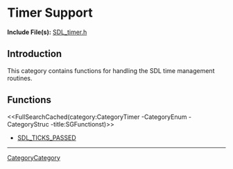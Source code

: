 
= Timer Support =

'''Include File(s):'''  [https://github.com/libsdl-org/SDL/blob/SDL2/include/SDL_timer.h SDL_timer.h]


== Introduction ==

This category contains functions for handling the SDL time management routines.

<!-- #Remove this line and the ## below to use this markup if it becomes relevant to this category -->
<!-- #== Enumerations == -->
<!-- #<<FullSearchCached(category:CategoryEnum CategoryTimer -title:SGEnumerations)>> -->

<!-- #== Structures == -->
<!-- #<<FullSearchCached(category:CategoryStruct CategoryTimer -title:SGStructures)>> -->

== Functions ==
<<FullSearchCached(category:CategoryTimer -CategoryEnum -CategoryStruc -title:SGFunctionst)>>

<!-- BEGIN CATEGORY LIST -->
* [[SDL_TICKS_PASSED]]
<!-- END CATEGORY LIST -->

----
[[CategoryCategory]]
